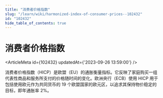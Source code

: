 ```yaml
---
title: "消费者价格指数"
slug: "/learn/wiki/harmonized-index-of-consumer-prices--102432"
id: "102432"
hide_table_of_contents: true
---
```



# 消费者价格指数

<ArticleMeta id={102432} updatedAt={'2023-09-26 13:59:00'} />
<div className='border-solid border-b border-t-0 my-4 border-[var(--ifm-color-gray-300)]' />

消费者价格指数（HICP）是欧盟（EU）的通胀衡量指标。它反映了家庭购买一组代表性商品和服务所支付的价格随时间的变化。欧洲央行（ECB）使用 HICP 用于包括使用欧元作为共同货币的 19 个欧盟国家的欧元区，以追求其保持物价稳定的目标，即年通胀率 2%。
